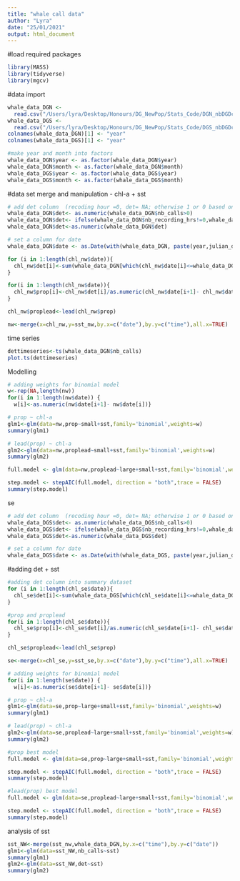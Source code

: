 ```yaml
---
title: "whale call data"
author: "Lyra"
date: "25/01/2021"
output: html_document
---
```


#load required packages
```r
library(MASS)
library(tidyverse)
library(mgcv)
```

#data import
```r
whale_data_DGN <- 
  read.csv("/Users/lyra/Desktop/Honours/DG_NewPop/Stats_Code/DGN_nbDGDcalls_day_2002to2014.csv",header=T)
whale_data_DGS <- 
  read.csv("/Users/lyra/Desktop/Honours/DG_NewPop/Stats_Code/DGS_nbDGDcalls_day_2002to2018.csv",header=T)
colnames(whale_data_DGN)[1] <- "year"
colnames(whale_data_DGS)[1] <- "year"

#make year and month into factors
whale_data_DGN$year <- as.factor(whale_data_DGN$year)
whale_data_DGN$month <- as.factor(whale_data_DGN$month)
whale_data_DGS$year <- as.factor(whale_data_DGS$year)
whale_data_DGS$month <- as.factor(whale_data_DGS$month)

```


#data set merge and manipulation - chl-a + sst
```r

# add det column  (recoding hour =0, det= NA; otherwise 1 or 0 based on detection)
whale_data_DGN$det<- as.numeric(whale_data_DGN$nb_calls>0)
whale_data_DGN$det<- ifelse(whale_data_DGN$nb_recording_hrs!=0,whale_data_DGN$det,'n/a') 
whale_data_DGN$det<-as.numeric(whale_data_DGN$det)

# set a column for date
whale_data_DGN$date <- as.Date(with(whale_data_DGN, paste(year,julian_day,sep="-")), "%Y-%j")

for (i in 1:length(chl_nw$date)){
  chl_nw$det[i]<-sum(whale_data_DGN[which(chl_nw$date[i]<=whale_data_DGN$date & whale_data_DGN$date<chl_nw$date[i+1]),6])
}

for(i in 1:length(chl_nw$date)){
  chl_nw$prop[i]<-chl_nw$det[i]/as.numeric(chl_nw$date[i+1]- chl_nw$date[i])
}

chl_nw$proplead<-lead(chl_nw$prop)

nw<-merge(x=chl_nw,y=sst_nw,by.x=c("date"),by.y=c("time"),all.x=TRUE)

```
time series
```r
dettimeseries<-ts(whale_data_DGN$nb_calls)
plot.ts(dettimeseries)
```


Modelling
```r
# adding weights for binomial model
w<-rep(NA,length(nw))
for(i in 1:length(nw$date)) {
  w[i]<-as.numeric(nw$date[i+1]- nw$date[i])}

# prop ~ chl-a
glm1<-glm(data=nw,prop~small+sst,family='binomial',weights=w)
summary(glm1)

# lead(prop) ~ chl-a
glm2<-glm(data=nw,proplead~small+sst,family='binomial',weights=w)
summary(glm2)

full.model <- glm(data=nw,proplead~large+small+sst,family='binomial',weights=w)

step.model <- stepAIC(full.model, direction = "both",trace = FALSE)
summary(step.model)
```


se
```r
# add det column  (recoding hour =0, det= NA; otherwise 1 or 0 based on detection)
whale_data_DGS$det<- as.numeric(whale_data_DGS$nb_calls>0)
whale_data_DGS$det<- ifelse(whale_data_DGS$nb_recording_hrs!=0,whale_data_DGS$det,'n/a') 
whale_data_DGS$det<-as.numeric(whale_data_DGS$det)

# set a column for date
whale_data_DGS$date <- as.Date(with(whale_data_DGS, paste(year,julian_day,sep="-")), "%Y-%j")


```


#adding det + sst
```r
#adding det column into summary dataset
for (i in 1:length(chl_se$date)){
  chl_se$det[i]<-sum(whale_data_DGS[which(chl_se$date[i]<=whale_data_DGS$date & whale_data_DGS$date<chl_se$date[i+1]),6])
}

#prop and proplead
for(i in 1:length(chl_se$date)){
  chl_se$prop[i]<-chl_se$det[i]/as.numeric(chl_se$date[i+1]- chl_se$date[i])
}

chl_se$proplead<-lead(chl_se$prop)

se<-merge(x=chl_se,y=sst_se,by.x=c("date"),by.y=c("time"),all.x=TRUE)

```

```r
# adding weights for binomial model
for(i in 1:length(se$date)) {
  w[i]<-as.numeric(se$date[i+1]- se$date[i])}

# prop ~ chl-a
glm1<-glm(data=se,prop~large+small+sst,family='binomial',weights=w)
summary(glm1)

# lead(prop) ~ chl-a
glm2<-glm(data=se,proplead~large+small+sst,family='binomial',weights=w)
summary(glm2)

#prop best model
full.model <- glm(data=se,prop~large+small+sst,family='binomial',weights=w)

step.model <- stepAIC(full.model, direction = "both",trace = FALSE)
summary(step.model)

#lead(prop) best model
full.model <- glm(data=se,proplead~large+small+sst,family='binomial',weights=w)

step.model <- stepAIC(full.model, direction = "both",trace = FALSE)
summary(step.model)
```

analysis of sst

```r
sst_NW<-merge(sst_nw,whale_data_DGN,by.x=c("time"),by.y=c("date"))
glm1<-glm(data=sst_NW,nb_calls~sst)
summary(glm1)
glm2<-glm(data=sst_NW,det~sst)
summary(glm2)

```



